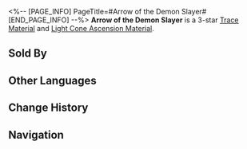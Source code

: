 <%-- [PAGE_INFO]
PageTitle=#Arrow of the Demon Slayer#
[END_PAGE_INFO] --%>
{{Item Infobox
|title       = Arrow of the Demon Slayer
|id          = 110122
|image       = Item Arrow of the Demon Slayer.png
|type        = 
|invCategory = Upgrade Materials
|rarity      = 3
|effect      = An arrowhead forged with Stellaris Essence by the craftsmen of Xianzhou. Used to level up Traces moderately for {{Color|h|Hunt}} characters.
|description = An arrow narrower than a finger's width. It can be loaded into an electromagnetic crossbow or a thermal seeking bow as ammunition. Its power is enough to penetrate the tough shells of abominations with just one strike.
|source1     = Calyx (Outlying Snow Plains)
|source2     = Calyx (Outlying Snow Plains)
|source3     = [[Omni-Synthesizer]] &mdash; Material Synthesis
|source4     = Embers Exchange
|source5     = [[Omni-Synthesizer]] &mdash; Material Exchange
}}
{{Description|1=''"The celestial banished arrives from afar, great distances journeyed 'twixt oceans of stars. Like rain falls a cloudburst of arrows below, in a helmet reflected the bright lunar glow."''}}
'''Arrow of the Demon Slayer''' is a 3-star [[Trace Material]] and [[Light Cone Ascension Material]].

==Sold By==
{{Shop Availability}}

==Other Languages==
{{Other Languages
|en   = Arrow of the Demon Slayer
|zhs  = 屠魔之矢
|zht  = 屠魔之矢
|ja   = 屠魔の矢
|ko   = 악마 사냥용 화살
|es   = Flecha del matademonios
|fr   = Flèche du tueur de démons
|ru   = Стрела убийцы демонов
|th   = Arrow of the Demon Slayer
|vi   = Mũi Tên Diệt Quỷ
|de   = Pfeil des Dämonentöters
|id   = Arrow of the Demon Slayer
|pt   = Flecha de Caça-Demônio
}}

==Change History==
{{Change History|2.0}}

==Navigation==
{{Upgrade Material Navbox}}